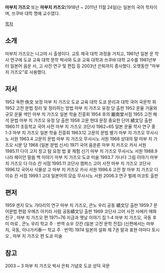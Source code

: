 '''마부치 가즈오''' 또는 '''마부치 카즈오'''(1918년 ~ 2011년 11월 24일)는 일본의 국어 학자이며, 쓰쿠바 대학 명예 교수였다.

[[목차]]
== 소개 ==
마부치 가즈오는 나고야 시 출생이다. 교토 제국 대학 과정을 거치고, 1961년 일본 운 학사 연구에 도쿄 교육 대학 문학 박사와 도쿄 교육 대학과 쓰쿠바 대학 교수를 1981년부터 일본어 음운 사, 고 사전 연구 및 편집 등 2003년 은퇴까지 종사했다. 오랫동안 "마부치 가즈오"로 사용했다. 

== 저서 ==
1952 옥편 佚文 보정 마부 치 가즈오 도쿄 교육 대학 도쿄 문리과 대학 국어 국문학 회
1952 고전 문법 정리 및 정리하는 방법 마부 치 가즈오 유정 당 출판
1952 운율 거울와 규모 운율 색인 마부 치 가즈오 일본 학술 진흥회
1954 후의 巌南堂서점
1955 고전 해석 문법 마부 치 가즈오 유정 당 출판
1958 고문 현대 문장 중요한 단어 績文당 출판
1960.11 초등학교 국어 사전 마부 치 가즈오 코단샤
1962~65 일본 운율 학사 연구 중 1-3 마부 치 가즈오 일본 학술 진흥회
1963.12 고문의 문법 별기 마부 치 가즈오 무사시노 서원
1963.4 고문의 문법 마부 치 가즈오 무사시노 서원
1968 상대의 말 마부 치 가즈오 시분 당 1968 (일본 문법 신서)
1971 국어 음운론 마부 치 카즈오 카사 서원
1985.11 다이 고지 창고 탐 요청 법 꽃 체험 신기 마부 치 가즈오 무사시노 서원
1988.9 나라 헤이안 말씀 백 이야기 마부 치 가즈오 도쿄 미술
1993.7 가나다 그림 이야기 마부 치 가즈오 다 이슈 칸 서점
1995.11 코단샤 캠퍼스 고어 사전 마부 치 가즈오 코단샤
1996.12 국어사 식물상 고 마부 치 카즈오 카사 서원
1996.6 고전 창 마부 치 가즈오 다 이슈 칸 서점
1999.1 고대 일본어의 모습 무사시노 서원
2006.3 연구 벌레 마코토 출판

== 편저 ==
1959 겐지 모노 가타리의 연구 마부 치 가즈오, 콘노 우리 공동 績文당 출판
1959.7 문어문법 편람 우메즈 아키라 사람 공동績文당 출판
1969 코단샤 고어 사전 사에키 매화 친구 , 마부 치 가즈오 편
1971~76 지금과 옛날 이야기 집 1-4 마부 치 가즈오, 국동 후미 마로 , 콘노 우리 학교 주 · 번역 쇼우 갓칸 (일본 고전 문학 전집) (신편에서는 마부 치, 국동, 이나가키泰一 학교 주 · 번역)
1974 일본의 설화 제 7권 말과 표현 야마다 토시오 , 마부 치 가즈오 편 도쿄 미술

== 참고 ==
2003 ~ 3 마부 치 가즈오 박사 은퇴 기념호 도쿄 성덕 국문
